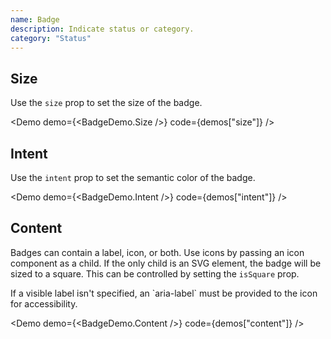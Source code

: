 ```yaml
---
name: Badge
description: Indicate status or category.
category: "Status"
---
```


## Size

Use the `size` prop to set the size of the badge.

<Demo demo={<BadgeDemo.Size />} code={demos["size"]} />

## Intent

Use the `intent` prop to set the semantic color of the badge.

<Demo demo={<BadgeDemo.Intent />} code={demos["intent"]} />

## Content

Badges can contain a label, icon, or both. Use icons by passing an icon
component as a child. If the only child is an SVG element, the badge will be
sized to a square. This can be controlled by setting the `isSquare` prop.

<Note>
  If a visible label isn't specified, an `aria-label` must be provided to the
  icon for accessibility.
</Note>

<Demo demo={<BadgeDemo.Content />} code={demos["content"]} />
